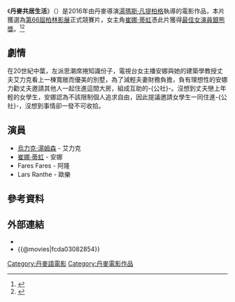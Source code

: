 {{noteTA
|G1=Show
|G2=Movie
}}
{{Infobox film
| name           = 丹麥共居生活<br/>Kollektivet
| image          = 
| caption        = 
| director       = [[湯瑪斯·凡提柏格|湯瑪斯·凡提柏格]]
| producer       = 
| writer         = 
| screenplay     = 湯瑪斯·凡提柏格<br>[[托比亞斯·林道赫姆|托比亞斯·林道赫姆]]
| story          = 
| based on       = 
| starring       = [[乌尔里奇·汤姆森|烏力克·湯姆森]]<br>[[曲娜·第爾漢|崔娜·蒂虹]]
| music          = 
| cinematography = Jesper Tøffner
| editing        = Janus Billeskov Jansen <br> Anne Østerud
| studio         = 
| distributor    = 
| released       = {{Film date|2016|1|14|丹麥|2016|2|17|[[第66屆柏林影展|柏林影展]]|2016|8|12|台灣|df=yes}}
| runtime        = 111分鐘
| country        = {{DEN}}
| language       = 丹麥語
| budget         = 
| gross          = 
| cn_name        = 公社
| hk_name        = 堅離地公社
| tw_name        = 丹麥共居生活
}}

《'''丹麥共居生活'''》（{{lang-da|'''Kollektivet'''}}）是2016年由丹麥導演[[湯瑪斯·凡提柏格|湯瑪斯·凡提柏格]]執導的電影作品，本片獲選為[[第66屆柏林影展|第66屆柏林影展]]正式競賽片，女主角[[曲娜·第爾漢|崔娜·蒂虹]]憑此片獲得[[最佳女演員銀熊獎|最佳女演員銀熊獎]]。<ref name="Next9">{{cite web |url=http://www.berlinale.de/en/presse/pressemitteilungen/wettbewerb/wettbewerb-presse-detail_30356.html |title=Jan 11, 2016: Berlinale Competition 2016: Another nine films selected |accessdate=11 January 2016 |work=Berlinale |deadurl=yes |archiveurl=https://web.archive.org/web/20160112184813/http://www.berlinale.de/en/presse/pressemitteilungen/wettbewerb/wettbewerb-presse-detail_30356.html |archivedate=2016年1月12日 }}</ref><ref name="Variety">{{cite web |url=http://variety.com/2016/film/global/berlin-film-festival-competition-lineup-1201676845/ |title=Berlin Film Festival Adds Nine Films to Competition Lineup |accessdate=11 January 2016 |work=Variety |archive-date=2016-04-22 |archive-url=https://web.archive.org/web/20160422093131/http://variety.com/2016/film/global/berlin-film-festival-competition-lineup-1201676845/ |dead-url=no }}</ref>

== 劇情 ==
在20世紀中葉，左派思潮席捲知識份子，電視台女主播安娜與她的建築學教授丈夫艾力克看上一棟寬敞而優美的別墅，為了減輕夫妻財務負擔，負有理想性的安娜力勸丈夫邀請其他人一起住進這間大房，組成互助的-{公社}-。沒想到丈夫戀上年輕的女學生，安娜認為不該限制個人追求自由，因此提議邀請女學生一同住進-{公社}-，沒想到事情卻一發不可收拾。

== 演員 ==
*[[乌尔里奇·汤姆森|烏力克·湯姆森]] - 艾力克
*[[曲娜·第爾漢|崔娜·蒂虹]] - 安娜
*Fares Fares - 阿隆
*Lars Ranthe - 歐樂

== 參考資料 ==
{{reflist}}

==外部連結==
*{{IMDb title|3082854}}
*{{@movies|fcda03082854}}

{{DEFAULTSORT:Kollektivet}}
[[Category:丹麥語電影|Category:丹麥語電影]]
[[Category:丹麥電影作品|Category:丹麥電影作品]]